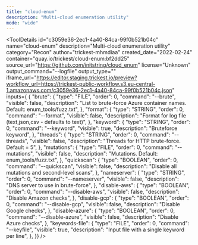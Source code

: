```yaml
---
title: "cloud-enum"
description: "Multi-cloud enumeration utility"
mode: "wide"
---
```



<ToolDetails
  id="c3059e36-2ec1-4a40-84ca-99f0b521b04c"
  name="cloud-enum"
  description="Multi-cloud enumeration utility"
  category="Recon"
  author="trickest-mhmdiaa"
  created_date="2022-02-24"
  container="quay.io/trickest/cloud-enum:bf2dd25"
  source_url="https://github.com/initstring/cloud_enum"
  license="Unknown"
  output_command="--logfile"
  output_type=""
  iframe_url="https://editor.staging.trickest.io/preview?workflow_url=https://trickest-public-workflow.s3.eu-central-1.amazonaws.com/c3059e36-2ec1-4a40-84ca-99f0b521b04c.json"
  inputs={ {
  "brute": {
    "type": "FILE",
    "order": 0,
    "command": "--brute",
    "visible": false,
    "description": "List to brute-force Azure container names. Default: enum_tools/fuzz.txt",
  },
  "format": {
    "type": "STRING",
    "order": 0,
    "command": "--format",
    "visible": false,
    "description": "Format for log file (text,json,csv - defaults to text)",
  },
  "keyword": {
    "type": "STRING",
    "order": 0,
    "command": "--keyword",
    "visible": true,
    "description": "Bruteforce keyword",
  },
  "threads": {
    "type": "STRING",
    "order": 0,
    "command": "--threads",
    "visible": false,
    "description": "Threads for HTTP brute-force. Default = 5",
  },
  "mutations": {
    "type": "FILE",
    "order": 0,
    "command": "--mutations",
    "visible": false,
    "description": "Mutations. Default: enum_tools/fuzz.txt",
  },
  "quickscan": {
    "type": "BOOLEAN",
    "order": 0,
    "command": "--quickscan",
    "visible": false,
    "description": "Disable all mutations and second-level scans",
  },
  "nameserver": {
    "type": "STRING",
    "order": 0,
    "command": "--nameserver",
    "visible": false,
    "description": "DNS server to use in brute-force",
  },
  "disable-aws": {
    "type": "BOOLEAN",
    "order": 0,
    "command": "--disable-aws",
    "visible": false,
    "description": "Disable Amazon checks",
  },
  "disable-gcp": {
    "type": "BOOLEAN",
    "order": 0,
    "command": "--disable-gcp",
    "visible": false,
    "description": "Disable Google checks",
  },
  "disable-azure": {
    "type": "BOOLEAN",
    "order": 0,
    "command": "--disable-azure",
    "visible": false,
    "description": "Disable Azure checks",
  },
  "keywords-file": {
    "type": "FILE",
    "order": 0,
    "command": "--keyfile",
    "visible": true,
    "description": "Input file with a single keyword per line",
  },
}}
/>